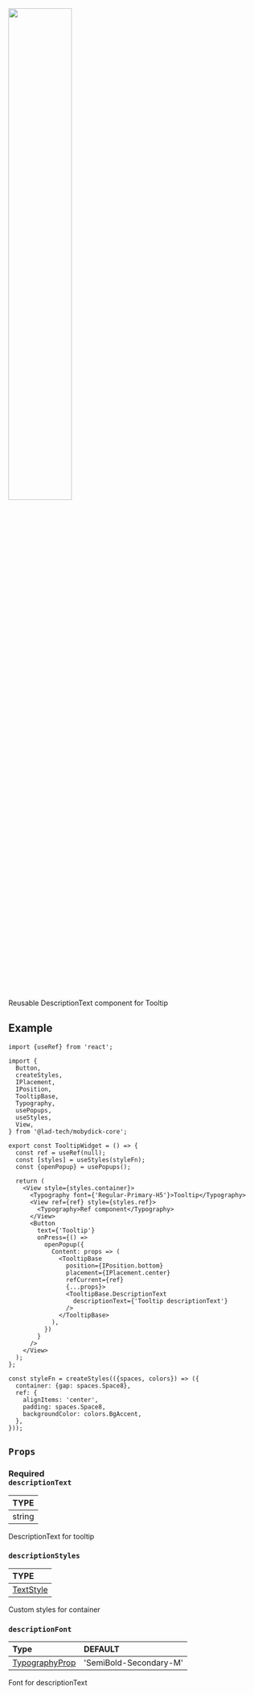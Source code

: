 
<img src={Tooltip} width="50%"/>

Reusable DescriptionText component for Tooltip
## Example

```tsx
import {useRef} from 'react';

import {
  Button,
  createStyles,
  IPlacement,
  IPosition,
  TooltipBase,
  Typography,
  usePopups,
  useStyles,
  View,
} from '@lad-tech/mobydick-core';

export const TooltipWidget = () => {
  const ref = useRef(null);
  const [styles] = useStyles(styleFn);
  const {openPopup} = usePopups();

  return (
    <View style={styles.container}>
      <Typography font={'Regular-Primary-H5'}>Tooltip</Typography>
      <View ref={ref} style={styles.ref}>
        <Typography>Ref component</Typography>
      </View>
      <Button
        text={'Tooltip'}
        onPress={() =>
          openPopup({
            Content: props => (
              <TooltipBase
                position={IPosition.bottom}
                placement={IPlacement.center}
                refCurrent={ref}
                {...props}>
                <TooltipBase.DescriptionText
                  descriptionText={'Tooltip descriptionText'}
                />
              </TooltipBase>
            ),
          })
        }
      />
    </View>
  );
};

const styleFn = createStyles(({spaces, colors}) => ({
  container: {gap: spaces.Space8},
  ref: {
    alignItems: 'center',
    padding: spaces.Space8,
    backgroundColor: colors.BgAccent,
  },
}));
```

## `Props`

### <div class="label required basic">Required</div>**`descriptionText`**

| TYPE   |
|:-------|
| string |

DescriptionText for tooltip

### `descriptionStyles`

| TYPE                                                       |
|:-----------------------------------------------------------|
| [TextStyle](https://reactnative.dev/docs/text-style-props) |

Custom styles for container

### `descriptionFont`

| Type                                                                                                       | DEFAULT                |
|:-----------------------------------------------------------------------------------------------------------|:-----------------------|
| [TypographyProp](https://github.com/lad-tech/mobydick/blob/main/packages/core/src/typography/types.ts#L49) | 'SemiBold-Secondary-M' |

Font for descriptionText
